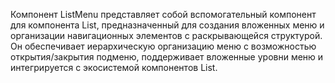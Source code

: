 Компонент ListMenu представляет собой вспомогательный компонент для компонента List, предназначенный для создания вложенных меню и организации навигационных элементов с раскрывающейся структурой. Он обеспечивает иерархическую организацию меню с возможностью открытия/закрытия подменю, поддерживает вложенные уровни меню и интегрируется с экосистемой компонентов List.


